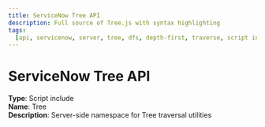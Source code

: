 ```yaml
---
title: ServiceNow Tree API
description: Full source of Tree.js with syntax highlighting
tags:
  [api, servicenow, server, tree, dfs, depth-first, traverse, script include]
---
```


# ServiceNow Tree API

**Type**: Script include  
**Name**: Tree  
**Description**: Server-side namespace for Tree traversal utilities

```js file=<rootDir>/docs/code/servicenow/Tree.js

```
